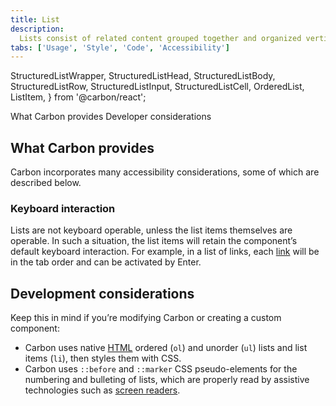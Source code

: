 ```yaml
---
title: List
description:
  Lists consist of related content grouped together and organized vertically.
tabs: ['Usage', 'Style', 'Code', 'Accessibility']
---
```


  StructuredListWrapper,
  StructuredListHead,
  StructuredListBody,
  StructuredListRow,
  StructuredListInput,
  StructuredListCell,
  OrderedList,
  ListItem,
} from '@carbon/react';

<AnchorLinks>
  <AnchorLink>What Carbon provides</AnchorLink>
  <AnchorLink>Developer considerations</AnchorLink>
</AnchorLinks>

## What Carbon provides

Carbon incorporates many accessibility considerations, some of which are
described below.

### Keyboard interaction

Lists are not keyboard operable, unless the list items themselves are operable. In
such a situation, the list items will retain the component’s default keyboard
interaction. For example, in a list of links, each [link](https://carbondesignsystem.com/components/link/usage) will be in the tab order and can be activated by Enter.

## Development considerations

Keep this in mind if you’re modifying Carbon or creating a custom component:

- Carbon uses native [HTML](https://www.w3.org/WAI/tutorials/page-structure/content/#lists) ordered (`ol`) and unorder (`ul`) lists and list items
(`li`), then styles them with CSS.
- Carbon uses `::before` and `::marker` CSS pseudo-elements for the numbering and bulleting of lists, which are properly read by assistive technologies such as [screen readers](https://www.ibm.com/able/toolkit/verify/screen-reader/).
